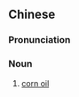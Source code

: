 ==Chinese==
{{zh-forms|type=21}}

===Pronunciation===
{{zh-pron
|m=yùmǐyóu
|c=juk6 mai5 jau4
|cat=n
}}

===Noun===
{{zh-noun}}

# [[corn oil]]

{{zh-cat|Liquids}}